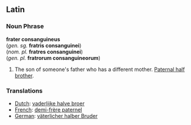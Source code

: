 ==Latin==

===Noun Phrase===
'''frater consanguineus'''
<br>(''gen. sg.'' '''fratris consanguinei''')
<br>(''nom. pl.'' '''fratres consanguinei''')
<br>(''gen. pl.'' '''fratrorum consanguineorum''')

#The son of someone's father who has a different mother. [[Paternal half brother]].

===Translations===
*[[Dutch]]:  [[vaderlijke halve broer]]
*[[French]]: [[demi-frère paternel]]
*[[German]]: [[väterlicher halber Bruder]]